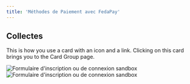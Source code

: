 ```yaml
---
title: 'Méthodes de Paiement avec FedaPay'
---
```


## Collectes

<Card title="Click on me">
  This is how you use a card with an icon and a link. Clicking on this card
  brings you to the Card Group page.

  ![Formulaire d'inscription ou de connexion sandbox](https://upload.wikimedia.org/wikipedia/commons/thumb/a/af/MTN_Logo.svg/2048px-MTN_Logo.svg.png)![Formulaire d'inscription ou de connexion sandbox](https://res.cloudinary.com/dvilp6td2/image/upload/v1730990802/img_form_sandbox-compte_z55un5.png)
</Card>
